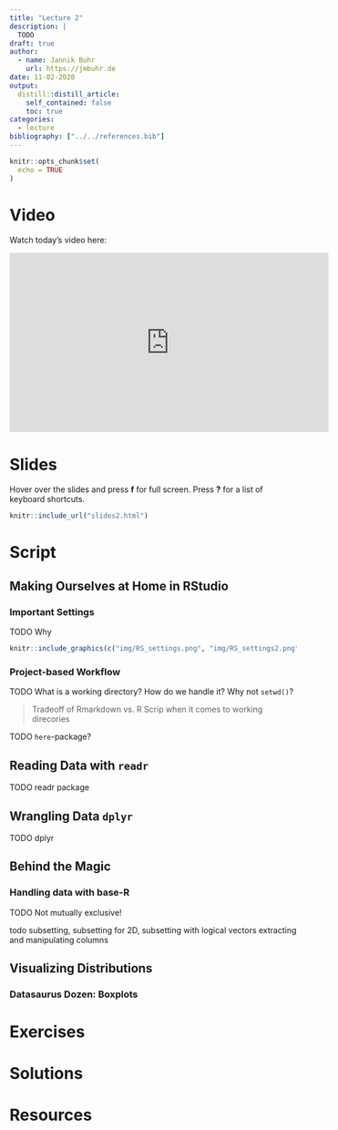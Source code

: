 ```yaml
---
title: "Lecture 2"
description: |
  TODO
draft: true
author:
  - name: Jannik Buhr 
    url: https://jmbuhr.de
date: 11-02-2020
output:
  distill::distill_article:
    self_contained: false
    toc: true
categories:
  - lecture
bibliography: ["../../references.bib"]
---
```


```r
knitr::opts_chunk$set(
  echo = TRUE
)
```

# Video

Watch today's video here:

<iframe width="560" height="315" src="https://www.youtube.com/embed/AgpWX18dby4" frameborder="0" allow="accelerometer; autoplay; clipboard-write; encrypted-media; gyroscope; picture-in-picture" allowfullscreen></iframe>

# Slides

Hover over the slides and press **f** for full screen.
Press **?** for a list of keyboard shortcuts.

```r
knitr::include_url("slides2.html")
```

# Script

## Making Ourselves at Home in RStudio

### Important Settings

TODO Why

```r
knitr::include_graphics(c("img/RS_settings.png", "img/RS_settings2.png"))
```

### Project-based Workflow

TODO
  What is a working directory?
  How do we handle it?
  Why not `setwd()`?

> Tradeoff of Rmarkdown vs. R Scrip
  when it comes to working direcories
  
TODO `here`-package?

## Reading Data with `readr`

TODO readr package

## Wrangling Data `dplyr`

TODO dplyr

## Behind the Magic 

### Handling data with base-R

TODO Not mutually exclusive!

todo
  subsetting, subsetting for 2D,
  subsetting with logical vectors
  extracting and manipulating columns

## Visualizing Distributions

### Datasaurus Dozen: Boxplots



# Exercises

# Solutions

# Resources
